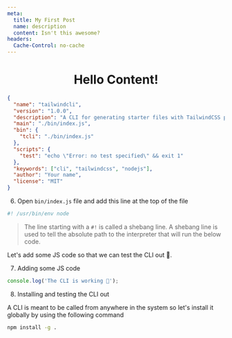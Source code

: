 ```yaml
---
meta:
  title: My First Post
  name: description
  content: Isn't this awesome?
headers:
  Cache-Control: no-cache
---
```


<h1 align="center"> Hello Content! </h1>

```JSON
{
  "name": "tailwindcli",
  "version": "1.0.0",
  "description": "A CLI for generating starter files with TailwindCSS pre-installed",
  "main": "./bin/index.js",
  "bin": {
    "tcli": "./bin/index.js"
  },
  "scripts": {
    "test": "echo \"Error: no test specified\" && exit 1"
  },
  "keywords": ["cli", "tailwindcss", "nodejs"],
  "author": "Your name",
  "license": "MIT"
}
```

6. Open `bin/index.js` file and add this line at the top of the file

```javascript
#! /usr/bin/env node
```

> The line starting with a `#!` is called a shebang line. A shebang line is used to tell the absolute path to the interpreter that will run the below code.

Let's add some JS code so that we can test the CLI out 🚀.

7. Adding some JS code

```javascript
console.log('The CLI is working 🚀');
```

8. Installing and testing the CLI out

A CLI is meant to be called from anywhere in the system so let's install it globally by using the following command

```bash
npm install -g .
```